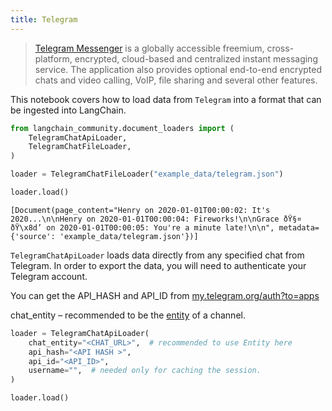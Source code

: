 ```yaml
---
title: Telegram
---
```


>[Telegram Messenger](https://web.telegram.org/a/) is a globally accessible freemium, cross-platform, encrypted, cloud-based and centralized instant messaging service. The application also provides optional end-to-end encrypted chats and video calling, VoIP, file sharing and several other features.

This notebook covers how to load data from `Telegram` into a format that can be ingested into LangChain.

```python
from langchain_community.document_loaders import (
    TelegramChatApiLoader,
    TelegramChatFileLoader,
)
```

```python
loader = TelegramChatFileLoader("example_data/telegram.json")
```

```python
loader.load()
```

```output
[Document(page_content="Henry on 2020-01-01T00:00:02: It's 2020...\n\nHenry on 2020-01-01T00:00:04: Fireworks!\n\nGrace ðŸ§¤ ðŸ\x8d’ on 2020-01-01T00:00:05: You're a minute late!\n\n", metadata={'source': 'example_data/telegram.json'})]
```

`TelegramChatApiLoader` loads data directly from any specified chat from Telegram. In order to export the data, you will need to authenticate your Telegram account.

You can get the API_HASH and API_ID from [my.telegram.org/auth?to=apps](https://my.telegram.org/auth?to=apps)

chat_entity – recommended to be the [entity](https://docs.telethon.dev/en/stable/concepts/entities.html?highlight=Entity#what-is-an-entity) of a channel.

```python
loader = TelegramChatApiLoader(
    chat_entity="<CHAT_URL>",  # recommended to use Entity here
    api_hash="<API HASH >",
    api_id="<API_ID>",
    username="",  # needed only for caching the session.
)
```

```python
loader.load()
```

```python

```
